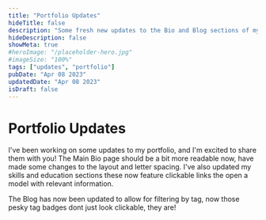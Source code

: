 ```yaml
---
title: "Portfolio Updates"
hideTitle: false
description: "Some fresh new updates to the Bio and Blog sections of my portfolio."
hideDescription: false
showMeta: true
#heroImage: "/placeholder-hero.jpg"
#imageSize: "100%"
tags: ["updates", "portfolio"]
pubDate: "Apr 08 2023"
updatedDate: "Apr 08 2023"
isDraft: false
---
```



# Portfolio Updates
I've been working on some updates to my portfolio, and I'm excited to share them with you!
The Main Bio page should be a bit more readable now, have made some changes to the layout and letter spacing. I've also updated my skills and education sections
these now feature clickable links the open a model with relevant information.

The Blog has now been updated to allow for filtering by tag, now those pesky tag badges dont just look clickable, they are!
